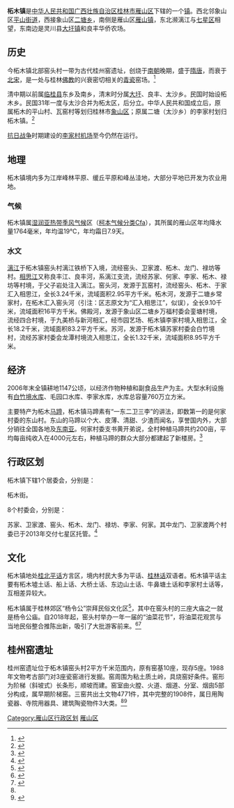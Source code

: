 {{中国乡级行政区
| 行政区全称 = 柘木镇
| 景观照片文件名 =
| 景观照片描述 =
| 汉语拼音 =
| 通用拼音 =
| 注音符號 =
| 其它标音类型1 =
| 其它标音1 =
| 其它标音类型2 =
| 其它标音2 =
| 其它语言类型1 =
| 其它语言地名1 =
| 其它语言类型2 =
| 其它语言地名2 =
| 上级行政区 = [[广西壮族自治区|广西壮族自治区]][[桂林市|桂林市]][[雁山区|雁山区]]
| 行政区类别 = [[镇|镇]]
| 行政区划代码 = 450311101
| 地理坐标 =
| 总面积 = 67.03平方公里
| 户籍人口 = 22,406
| 户籍人口年份 = 2006年
| 常住人口 =
| 常住人口年份 =
| 人口密度 =
| 行政区划 =
| 官方网站 =
| 政府驻地 =
| 邮政编码 = 541006
| 毗邻行政区 =
| 位置图文件名 =
| 位置图描述 =
}}


'''柘木镇'''是[[中华人民共和国|中华人民共和国]][[广西壮族自治区|广西壮族自治区]][[桂林市|桂林市]][[雁山区|雁山区]]下辖的一个[[镇|镇]]。西北邻象山区[[平山街道_(桂林市)|平山街道]]，西接象山区[[二塘乡_(桂林市)|二塘乡]]，南侧是雁山区[[雁山镇|雁山镇]]，东北濒漓江与[[七星区|七星区]]相望，东南边是灵川县[[大圩镇_(灵川县)|大圩镇]]和良丰华侨农场。

== 历史 ==
今柘木镇北部窑头村一带为古代桂州窑遗址，创烧于[[南北朝|南朝]]晚期，盛于[[隋唐|隋唐]]，而衰于[[北宋|北宋]]，是一处与桂林[[佛教|佛教]]的兴衰密切相关的[[青瓷|青瓷]]窑场。<ref>{{cite article|title=广西桂州窑遗址 |author=曾少立、韦卫能 |publisher=考古学报,1994年04期 |date=1994}}</ref>

清中期以前属[[临桂县|临桂县]]东乡及南乡，清末时分属[[大圩镇_(灵川县)|大圩]]、良丰、太沙乡。民国时始设柘木乡。民国31年一度与太沙合并为柘太区，后分立。中华人民共和国成立后，原属柘木的平山村、瓦窑村等划归桂林市[[象山区|象山区]]；原属二塘（太沙乡）的李家村划归柘木镇。<ref name=雁山区志>{{cite book|title=雁山区志 |author=桂林市雁山区地方志编纂委员会 |date=2013-11 |ISBN=9787549540044}}</ref>

[[抗日战争|抗日战争]]时期建设的[[桂林奇峰岭机场|李家村机场]]至今仍然在运行。

== 地理 ==
柘木镇境内多为江岸峰林平原、缓丘平原和峰丛洼地，大部分平地已开发为农业用地。

=== 气候 ===
柘木镇属[[亚热带季风气候|湿润亚热带季风气候]]区（[[柯本气候分类|柯本气候分类]]Cfa），其所属的雁山区年均降水量1764毫米，年均温19℃，年均霜日7.9天。

=== 水文 ===
[[漓江|漓江]]于柘木镇窑头村漓江铁桥下入境，流经窑头、卫家渡、柘木、龙门、禄坊等村。[[相思江|相思江]]又称良丰江、良丰河，系漓江支流，流经苏家、何家、李家、柘木、禄坊等村境，于父子岩处注入漓江。窑头河，发源于瓦窑村，流经窑头、柘木、于家汇入相思江，全长3.24千米，流域面积2.95平方千米。柘木河，发源于二塘乡常家村，在柘木汇入窑头河（引注：区志原文为“汇入相思江”，似误），全长9.10千米，流域面积16平方千米。佛殿河，发源于象山区二塘乡万福村委会銮塘村境，流经四合村境，于九美桥与新河相汇，经市园艺场、柘木镇李家村境入相思江，全长18.2千米，流域面积83.2平方千米。苏河，发源于柘木镇苏家村委会白竹境村，流经苏家村委会龙潭村境流入相思江，全长1.32千米，流域面积8.95平方千米。

== 经济 ==
2006年末全镇耕地1147公顷，以经济作物种植和副食品生产为主。大型水利设施有[[白竹境水库|白竹境水库]]、毛园口水库、李家水库，水库总容量760万立方米。

主要特产为柘木[[马蹄|马蹄]]，柘木镇马蹄素有“一东二卫三李”的讲法，即数第一的是何家村委的东山村。东山的马蹄以个大、皮薄、清甜、少渣而闻名，享誉国内外，大部分销往全国各地及[[东南亚|东南亚]]。何家村委支书黄开弟说，全村种植马蹄共约200亩，平均每亩纯收入在4000元左右，种植马蹄的群众大部分都建起了新楼房。<ref>{{cite web |url=http://www.glyszf.gov.cn/ysly_14634/zzy/201511/t20151118_545769.html |title=东山村 |publisher=桂林市雁山区人民政府门户网站 |accessdate=2018-10-17 |archive-url=https://web.archive.org/web/20181018043129/http://www.glyszf.gov.cn/ysly_14634/zzy/201511/t20151118_545769.html |archive-date=2018-10-18 |dead-url=yes }}</ref>

== 行政区划 ==

柘木镇下辖1个居委会，分别是：

柘木街。

8个村委会，分别是：

苏家、卫家渡、窑头、柘木、龙门、禄坊、李家、何家。其中龙门、卫家渡两个村委已于2013年交付七星区托管。<ref>{{cite web |url=http://mlqx.glgxq.gov.cn/ |title=走进漓东 |publisher=桂林高新技术产业开发区 |accessdate=2018-10-17|archive-url=https://web.archive.org/web/20181018043058/http://mlqx.glgxq.gov.cn/ |archive-date=2018-10-18 |dead-url=yes }}</ref>

== 文化 ==
柘木镇地处[[桂北平话|桂北平话]]方言区，境内村民大多为平话、[[桂林话|桂林话]]双语者。柘木镇平话主要有柘木墟土话、船上话、大桥土话、东边山土话、牛鼻塘土话和李家村土话等，互相差异较大。

柘木镇属于桂林郊区“杨令公”崇拜民俗文化区<ref>{{cite web |url=http://www.gxnews.com.cn/staticpages/20170507/newgx590ee8c6-16165354.shtml |title=桂林有个"令公节" 村民炖三年老鸭子招待客人(图) |publisher=桂林生活网 |date=2017-05-07 |access-date=2018-10-17 |archive-url=https://web.archive.org/web/20181018003152/http://www.gxnews.com.cn/staticpages/20170507/newgx590ee8c6-16165354.shtml |archive-date=2018-10-18 |dead-url=yes }}</ref>，其中在窑头村的三座大庙之一就是杨令公庙。自2018年起，窑头村举办一年一届的“油菜花节”，将油菜花观赏与当地民俗整合推陈出新，吸引了大批游客前来。<ref>{{cite web |url=http://dy.163.com/v2/article/detail/DDTC5H6M0514A3IK.html |title=油菜花开满地芳——雁山柘木镇窑头村油菜花节回顾 |publisher=桂林网易 |date=2018-03-27 |access-date=2018-10-17 |archive-date=2019-08-31 |archive-url=https://web.archive.org/web/20190831215850/http://dy.163.com/v2/article/detail/DDTC5H6M0514A3IK.html |dead-url=no }}</ref><ref>{{cite web |url=http://m.guilinlife.com/live/scene/index/id/58 |title=直播回顾：柘木油菜花节，雄狮闹春花海迎亲和美人共赴一场娇羞盛宴! |publisher=桂林生活网 |date=2018-03-08 |access-date=2018-10-17 |archive-date=2019-09-04 |archive-url=https://web.archive.org/web/20190904202205/http://m.guilinlife.com/live/scene/index/id/58 |dead-url=no }}</ref>

== 桂州窑遗址 ==
桂州窑遗址位于柘木镇窑头村2平方千米范围内，原有窑基10座，现存5座。1988年文物考古部门对3座瓷窑进行发掘。窑周围为粘土质土岭，具烧窑好条件。窑形为阶梯（斜坡式）长条形，顺坡而建。窑室由火膛、火道、烟道、分室、烟囱5部分构成，属早期阶梯窑。三窑共出土文物4771件，其中完整的1908件，属日用陶瓷器、寺院用器具、建筑陶瓷物件3大类。<ref name=雁山区志></ref><ref>{{cite web |url=http://www.guilinmuseum.org.cn/news/details/bb4445ed-c6dc-4b9e-8b03-a4fe2cdea2a5 |title=【唐】金翅鸟建筑构件（桂州窑出土） |author=桂林博物馆 |date=2018-05-17 |access-date=2018-10-17 |archive-date=2019-09-01 |archive-url=https://web.archive.org/web/20190901134530/http://www.guilinmuseum.org.cn/news/details/bb4445ed-c6dc-4b9e-8b03-a4fe2cdea2a5 |dead-url=no }}</ref>


{{雁山区行政区划}}
[[Category:雁山区行政区划|Category:雁山区行政区划]]
[[Category:桂林市乡镇|雁山区]]